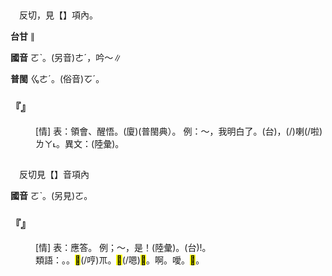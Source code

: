 
=={{ruby|哦|ㄛˋ}}==

　反切，見【{{ruby|哦|ㄛˊ}}】項內。

'''台甘''' {{ruby|(文)|ㆣㄜˊ}}{{ruby|，|ㄫㆦˊ}}∥

'''國音''' <rt>ㄛˋ</rt>。(另音)<rt>ㄜˊ</rt>，吟～{{ruby|。|ㄛˊ}}∥

'''普閩''' <rt>ㆣㄜˊ</rt>。(俗音)<rt>ㆦˊ</rt>。

    

==='''『{{ruby|哦|ㄛˋ}}』'''===
: [情] 表：領會、醒悟。(廈){{ruby|<mark>&#xf98d3;</mark>|ㆧ˪}}(普閩典）。 例：～，我明白了。(台){{ruby|<mark>&#xffbfd;</mark>|ㄏㆦㆷ}}{{ruby|喔|·ㆦ}}，{{ruby|我|ㆣㄨㄚˋ}}{{ruby|知|ㄗㄞ}}(/{{ruby|知|ㄗㄞ}}{{ruby|影|ㄧㆩˋ}})喇(/啦)<rt>ㄌㄚ˪</rt>。異文：{{ruby|嗷|ㄠ}}(陸彙)。
    

=={{ruby|嚄|ㄛˋ}}==

　反切見【{{ruby|嚄|ㄛ}}】音項內

'''國音''' <rt>ㄛˋ</rt>。(另見)<rt>ㄛ</rt>{{ruby|、|ㄛˊ}}{{ruby|、|ㄛˇ}}{{ruby|、|ㄏㄨㄛˋ}}。

    

==='''『{{ruby|嚄|ㄛˋ}}』'''===
: [情] 表：應答。 例；～，是{{ruby|嘍|·ㄌㄡ}}！(陸彙)。(台){{ruby|哈|ㄏㄚㆷ}}{{ruby|/|ㄏㆩ˪}}{{ruby|啊|ㆩ˪}}!{{ruby|有|ㄨ˫}}{{ruby|影|ㄧㆩˋ}}{{ruby|按|ㄢ˪}}{{ruby|爾|·ㄋㄧ}}{{ruby|<mark>&#xffbfd;</mark>|ㄏㆧㆷ}}。
:類語：{{ruby|欸|ㄟˋ}}。{{ruby|誒|ㄝˋ}}。<mark>&#xffafb;</mark>(/哼)<rt>ㆭ</rt>。<mark>&#xf9d78;</mark>(/嗯)<mark>&#xf815e;</mark>。啊。噯。<mark>&#xfa06b;</mark>。
:
    
